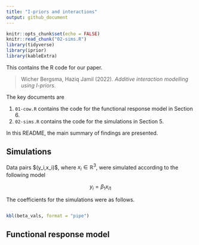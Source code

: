 ```yaml
---
title: "I-priors and interactions"
output: github_document
---
```


```r
knitr::opts_chunk$set(echo = FALSE)
knitr::read_chunk("02-sims.R")
library(tidyverse)
library(iprior)
library(kableExtra)
```

This contains the R code for our paper.

> Wicher Bergsma, Haziq Jamil (2022). *Additive interaction modelling using I-priors*.

The key documents are

1.  `01-cow.R` contains the code for the functional response model in Section 6.
2.  `02-sims.R` contains the code for the simulations in Section 5.

In this README, the main summary of findings are presented.

## Simulations

Data pairs \$(y_i,x_i)\$, where $x_i\in\mathbb R^3$, were simulated according to the following model

$$
y_i = \beta_1 x_{i1} 
$$

The coefficients for the simulations were as follows.

```r
```

```r
kbl(beta_vals, format = "pipe")
```

## Functional response model
